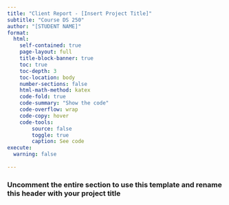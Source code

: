 ```yaml
---
title: "Client Report - [Insert Project Title]"
subtitle: "Course DS 250"
author: "[STUDENT NAME]"
format:
  html:
    self-contained: true
    page-layout: full
    title-block-banner: true
    toc: true
    toc-depth: 3
    toc-location: body
    number-sections: false
    html-math-method: katex
    code-fold: true
    code-summary: "Show the code"
    code-overflow: wrap
    code-copy: hover
    code-tools:
        source: false
        toggle: true
        caption: See code
execute: 
  warning: false
    
---
```


### Uncomment the entire section to use this template and rename this header with your project title

<!-- highlight line 31 to the end and use ctrl + / (win) or command + / (mac) to uncomment out the code below, the same shortcut can be used to comment out code again. -->
<!--
```python
#| label: libraries
#| include: false
import pandas as pd
import numpy as np
import plotly.express as px
```


### Elevator pitch

_TODO:paste your elevator pitch here_
_REMOVE ME:ELEVATOR PITCH IS A SHORT (3-5 SENTENCES) PARAGRAPH THAT `DESCRIBES KEY INSIGHTS` TAKEN FROM METRICS IN THE PROJECT RESULTS THINK TOP OR MOST IMPORTANT RESULTS._

```python
#| label: project-data
#| code-summary: Read and format project data
# Include and execute your code here
df = pd.read_csv("https://github.com/byuidatascience/data4names/raw/master/data-raw/names_year/names_year.csv")
```


### QUESTION|TASK 1

__TODO:COPY PASTE QUESTION|TASK 1 FROM THE PROJECT HERE__

_TODO: type your results and analysis here_

_TODO and REMOVE: remove any cells not relavent to this question_

```python
#| label: Q1
#| code-summary: Read and format data
# Include and execute your code here
# Include import statements here 
# Include reading data statements here

```

```python
#| label: Q1-chart
#| code-summary: plot example
#| fig-cap: "My useless chart"
#| fig-align: center
# Include and execute your code here
chart = px.bar(df.head(200),
    x="name", 
    y="AK"
)
chart.show()
```

_REMOVE ME: the output of any code cell will appear below the cell, including tables and charts_

```python
#| label: Q1-table
#| code-summary: table example
#| tbl-cap: "Not much of a table"
#| tbl-cap-location: top
# Include and execute your code here
mydat = df.head(1000)\
    .groupby('year')\
    .sum()\
    .reset_index()\
    .tail(10)\
    .filter(["year", "AK","AR"])

display(mydat)

```

_REMOVE ME: the output of any code cell will appear below the cell, including tables and charts_

### QUESTION|TASK 2

__TODO: COPY PASTE QUESTION|TASK 2 FROM THE PROJECT HERE__

_TODO: type your results and analysis here_

_TODO and REMOVE: remove any cells not relavent to this question_

```python
#| label: Q2
#| code-summary: Read and format data
# Include and execute your code here


```

```python
#| label: Q2-chart
#| code-summary: plot example
#| fig-cap: "My useless chart"
#| fig-align: center
# Include and execute your code here
chart = px.bar(df.head(200),
    x="name", 
    y="AK"
)
chart.show()
```

_REMOVE ME: the output of any code cell will appear below the cell, including tables and charts_

```python
#| label: Q2-table
#| code-summary: table example
#| tbl-cap: "Not much of a table"
#| tbl-cap-location: top
# Include and execute your code here
mydat = df.head(1000)\
    .groupby('year')\
    .sum()\
    .reset_index()\
    .tail(10)\
    .filter(["year", "AK","AR"])

display(mydat)

```

_REMOVE ME: the output of any code cell will appear below the cell, including tables and charts_

### QUESTION|TASK 3

__TODO: COPY PASTE QUESTION|TASK 3 FROM THE PROJECT HERE__

_TODO: type your results and analysis here_

_TODO and REMOVE: remove any cells not relavent to this question_

```python
#| label: Q3
#| code-summary: Read and format data
# Include and execute your code here


```

```python
#| label: Q3-chart
#| code-summary: plot example
#| fig-cap: "My useless chart"
#| fig-align: center
# Include and execute your code here
chart = px.bar(df.head(200),
    x="name", 
    y="AK"
)
chart.show()
```

_REMOVE ME: the output of any code cell will appear below the cell, including tables and charts_

```python
#| label: Q3-table
#| code-summary: table example
#| tbl-cap: "Not much of a table"
#| tbl-cap-location: top
# Include and execute your code here
mydat = df.head(1000)\
    .groupby('year')\
    .sum()\
    .reset_index()\
    .tail(10)\
    .filter(["year", "AK","AR"])

display(mydat)

``` 
_REMOVE ME: the output of any code cell will appear below the cell, including tables and charts_
-->